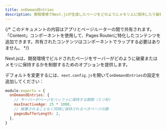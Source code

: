 ```yaml
---
title: onDemandEntries
description: 開発環境でNext.jsが生成したページをどのようにメモリ上に保持したり破棄したりするのかを設定します。
---
```


{/* このドキュメントの内容はアプリとページルーターの間で共有されます。「<PagesOnly>Content</PagesOnly>」コンポーネントを使用して、Pages Routerに特化したコンテンツを追加できます。共有されたコンテンツはコンポーネントでラップする必要はありません。 */}

Next.jsは、開発環境でビルドされたページをサーバーがどのように破棄またはメモリに保持するかを制御するためのオプションを提供します。

デフォルトを変更するには、`next.config.js`を開いて`onDemandEntries`の設定を追加してください：

```js title="next.config.js"
module.exports = {
  onDemandEntries: {
    // サーバーがページをバッファに保持する期間（ミリ秒）
    maxInactiveAge: 25 * 1000,
    // 破棄されることなく同時に保持されるべきページの数
    pagesBufferLength: 2,
  },
}
```